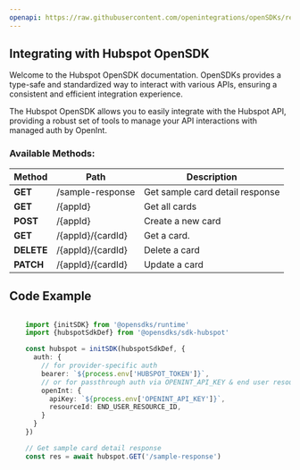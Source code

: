```yaml
---
openapi: https://raw.githubusercontent.com/openintegrations/openSDKs/refs/heads/main/sdks/sdk-hubspot/hubspot_crm_crm_extensions.oas.json
---
```


## Integrating with Hubspot OpenSDK 

Welcome to the Hubspot OpenSDK documentation. OpenSDKs provides a type-safe and standardized way to interact with various APIs, ensuring a consistent and efficient integration experience.

The Hubspot OpenSDK allows you to easily integrate with the Hubspot API, providing a robust set of tools to manage your API interactions with managed auth by OpenInt. 

### Available Methods:

| Method | Path | Description |
|--------|------|-------------|
| **GET** | /sample-response | Get sample card detail response
| **GET** | /{appId} | Get all cards
| **POST** | /{appId} | Create a new card
| **GET** | /{appId}/{cardId} | Get a card.
| **DELETE** | /{appId}/{cardId} | Delete a card
| **PATCH** | /{appId}/{cardId} | Update a card


## Code Example

```typescript

    import {initSDK} from '@opensdks/runtime'
    import {hubspotSdkDef} from '@opensdks/sdk-hubspot'

    const hubspot = initSDK(hubspotSdkDef, {
      auth: {
        // for provider-specific auth
        bearer: `${process.env['HUBSPOT_TOKEN']}`,
        // or for passthrough auth via OPENINT_API_KEY & end user resourceId
        openInt: {
          apiKey: `${process.env['OPENINT_API_KEY']}`,
          resourceId: END_USER_RESOURCE_ID,
        }
      }
    })

    // Get sample card detail response
    const res = await hubspot.GET('/sample-response')
```
